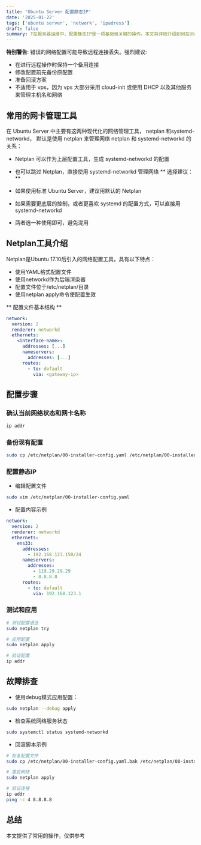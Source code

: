 ```yaml
---
title: 'Ubuntu Server 配置静态IP'
date: '2025-01-22'
tags: ['ubuntu server', 'network', 'ipadress']
draft: false
summary: T在服务器运维中，配置静态IP是一项基础但关键的操作。本文将详细介绍如何在Ubuntu Server中安全地配置静态IP地址...
---
```

**特别警告**: 错误的网络配置可能导致远程连接丢失。强烈建议:
- 在进行远程操作时保持一个备用连接
- 修改配置前先备份原配置
- 准备回滚方案
- 不适用于 vps，因为 vps 大部分采用 cloud-init 或使用 DHCP 以及其他服务来管理主机名和网络

## 常用的网卡管理工具
在 Ubuntu Server 中主要有这两种现代化的网络管理工具， netplan 和systemd-networkd， 默认是使用 netplan 来管理网络
netplan 和 systemd-networkd 的关系：
- Netplan 可以作为上层配置工具，生成 systemd-networkd 的配置
- 也可以跳过 Netplan，直接使用 systemd-networkd 管理网络
** 选择建议：**

- 如果使用标准 Ubuntu Server，建议用默认的 Netplan
- 如果需要更底层的控制，或者更喜欢 systemd 的配置方式，可以直接用 systemd-networkd
- 两者选一种使用即可，避免混用

## Netplan工具介绍
Netplan是Ubuntu 17.10后引入的网络配置工具，具有以下特点：

- 使用YAML格式配置文件
- 使用networkd作为后端渲染器
- 配置文件位于/etc/netplan/目录
- 使用netplan apply命令使配置生效

** 配置文件基本结构 **

```yaml
network:
  version: 2
  renderer: networkd
  ethernets:
    <interface-name>:
      addresses: [...]
      nameservers:
        addresses: [...]
      routes:
        - to: default
          via: <gateway-ip>

```
## 配置步骤
### 确认当前网络状态和网卡名称
```bash
ip addr
```
### 备份现有配置
```bash
sudo cp /etc/netplan/00-installer-config.yaml /etc/netplan/00-installer-config.yaml.bak
```
### 配置静态IP
- 编辑配置文件
```bash
sudo vim /etc/netplan/00-installer-config.yaml
```
- 配置内容示例
```yaml
network:
  version: 2
  renderer: networkd
  ethernets:
    ens33:
      addresses:
        - 192.168.123.150/24
      nameservers:
        addresses: 
          - 119.29.29.29
          - 8.8.8.8
      routes:
        - to: default
          via: 192.168.123.1
```
### 测试和应用
```bash
# 测试配置语法
sudo netplan try

# 应用配置
sudo netplan apply

# 验证配置
ip addr
```

## 故障排查
- 使用debug模式应用配置：
```bash
sudo netplan --debug apply
```

- 检查系统网络服务状态
```bash
sudo systemctl status systemd-networkd
```

- 回滚脚本示例
```bash
# 恢复配置文件
sudo cp /etc/netplan/00-installer-config.yaml.bak /etc/netplan/00-installer-config.yaml

# 重启网络
sudo netplan apply

# 验证连接
ip addr
ping -c 4 8.8.8.8
```

## 总结
本文提供了常用的操作，仅供参考
